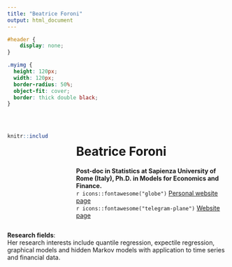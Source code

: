 ```yaml
---
title: "Beatrice Foroni"
output: html_document
---
```


```css
#header {
    display: none;
}
```

```css
.myimg {
  height: 120px;
  width: 120px;
  border-radius: 50%;
  object-fit: cover;
  border: thick double black;
}
```
<br>

:::: {.columns}

::: {.column width="20%"}
```r
knitr::include_graphics("images/foroni.jpg")
``` 
:::

::: {.column width="5%"}

:::

::: {.column width="75%"}
# Beatrice Foroni

**Post-doc in Statistics at Sapienza University of Rome (Italy), Ph.D. in Models for Economics and Finance.**
<br>
`r icons::fontawesome("globe")` [Personal website page](https://beatriceforoni.github.io/) 
<br>
`r icons::fontawesome("telegram-plane")` [Website page](https://web.uniroma1.it/memotef/users/foroni-beatrice) 
:::

::::

**Research fields**: <br>
Her research interests include quantile regression, expectile regression, graphical models and hidden Markov models with application to time series and financial data.